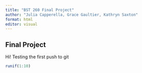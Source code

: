 ```yaml
---
title: "BST 260 Final Project"
author: "Julia Capperella, Grace Gaultier, Kathryn Saxton"
format: html
editor: visual
---
```


## Final Project

Hi! Testing the first push to git

```r
runif(1:10)
```

